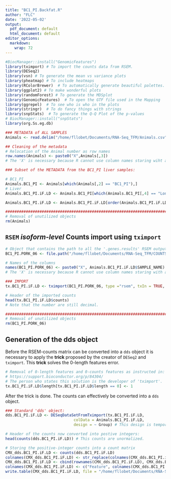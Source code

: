 ```yaml
---
title: "BC1_PI.Backfat.R"
author: "FLC"
date: '2022-05-02'
output:
  pdf_document: default
  html_document: default
editor_options: 
  markdown: 
    wrap: 72
---
```


```r
#BiocManager::install("GenomicFeatures")
library(tximport) # To import the counts data from RSEM.
library(DESeq2)
library(vsn) # To generate the mean vs variance plots
library(pheatmap) # To include heatmaps
library(RColorBrewer)  # To automatically generate beautiful palettes.
library(ggplot2) # To make wonderful plots
library(randomForest) # To generate the MDSplot
library(GenomicFeatures)  # To open the GTF file used in the Mapping
library(ggrepel)  # To see who is who in the plots
library(stringr)  # To do fancy things with strings
library(snpStats)  # To generate the Q-Q Plot of the p-values
# BiocManager::install("snpStats")
library(org.Ss.eg.db)
```

```r
### METADATA of ALL SAMPLES
Animals <- read.delim("/home/fllobet/Documents/RNA-Seq_TFM/Animals.csv", sep = ";", stringsAsFactors = FALSE)

## Cleaning of the metadata
# Relocation of the Animal number as row names 
row.names(Animals) <- paste0("X",Animals[,3])
# The 'X' is necessary because R cannot use column names staring wiht a number.

### Subset of the METADATA from the BC1_PI liver samples:

# BC1_PI
Animals.BC1_PI <- Animals[which(Animals[,2] == "BC1_PI"),]
# Liver
Animals.BC1_PI.iF.LD <- Animals.BC1_PI[which(Animals.BC1_PI[,4] == "Longissimusdorsi"),]

Animals.BC1_PI.iF.LD <- Animals.BC1_PI.iF.LD[order(Animals.BC1_PI.iF.LD[,1]),]

################################################################################
# Removal of unutilized objects
rm(Animals)
```

## `RSEM` *isoform-level* Counts import using `tximport`

```r
# Object that contains the path to all the '.genes.results' RSEM output files. 
BC1_PI.PORK_06 <- file.path("/home/fllobet/Documents/RNA-Seq_TFM/COUNTS/Isoforms/PK06", paste0(Animals.BC1_PI.iF.LD$SAMPLE_NAME, ".isoforms.results"))

# Names of the columns
names(BC1_PI.PORK_06) <- paste0("X", Animals.BC1_PI.iF.LD$SAMPLE_NAME) 
# The 'X' is necessary because R cannot use column names staring with a number.

### IMPORT
tx.BC1_PI.iF.LD <- tximport(BC1_PI.PORK_06, type ="rsem", txIn = TRUE, txOut = TRUE)

# Header of the imported counts
head(tx.BC1_PI.iF.LD$counts)
# Note that the number are still decimal.

################################################################################
# Removal of unutilized objects
rm(BC1_PI.PORK_06)
```


## Generation of the dds object

Before the RSEM-counts matrix can be converted into a `dds` object it is
necessary to apply the **trick** proposed by the creator of `DESeq2` and
`tximport`. This **trick** solves the 0-length features error.

```r
# Removal of 0-length features and 0-counts features as instructed in:
# https://support.bioconductor.org/p/84304/
# The person who states this solution is the developer of 'tximport'. 
tx.BC1_PI.iF.LD$length[tx.BC1_PI.iF.LD$length == 0] <- 1

```

After the trick is done. The counts can effectively be converted into a
`dds` object.

```r
### Standard 'dds' object:
dds.BC1_PI.iF.LD <- DESeqDataSetFromTximport(tx.BC1_PI.iF.LD,
                              colData = Animals.BC1_PI.iF.LD,
                              design = ~ Group) # This design is temporary. 

# Header of the counts now converted into postive integers: 
head(counts(dds.BC1_PI.iF.LD)) # This counts are unormalized.

# Storing the positive-integer counts into a count matrix
CMX_dds.BC1_PI.iF.LD <- counts(dds.BC1_PI.iF.LD)
colnames(CMX_dds.BC1_PI.iF.LD) <- str_replace(colnames(CMX_dds.BC1_PI.iF.LD),"X","")
CMX_dds.BC1_PI.iF.LD <- cbind(rownames(CMX_dds.BC1_PI.iF.LD), CMX_dds.BC1_PI.iF.LD) 
colnames(CMX_dds.BC1_PI.iF.LD) <- c("Feature", colnames(CMX_dds.BC1_PI.iF.LD)[2:dim(CMX_dds.BC1_PI.iF.LD)[2]])
write.table(CMX_dds.BC1_PI.iF.LD, file = "/home/fllobet/Documents/RNA-Seq_TFM/BC1_PI.LD/ISOFORMS/IsoFORM_COUNTS.BC1_PI.ld.csv", sep =";", row.names = FALSE)
```
